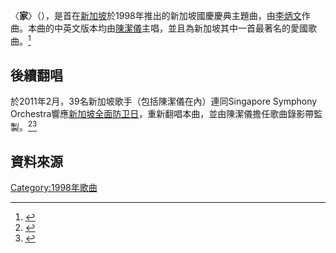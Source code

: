 {{NoteTA
|G1=Music
}}

〈'''家'''〉（{{lang-en|"Home"}}），是首在[[新加坡|新加坡]]於1998年推出的新加坡國慶慶典主題曲，由[[李炳文_(新加坡)|李炳文]]作曲。本曲的中英文版本均由[[陳潔儀|陳潔儀]]主唱，並且為新加坡其中一首最著名的愛國歌曲。<ref name="Zaobao-20150823">{{cite web |author1=孙伟伦 |title=国庆群众大会 陈洁仪演唱《家》 |url=https://www.zaobao.com.sg/realtime/singapore/story20150823-517964 |accessdate=2020-09-14}}</ref>

==後續翻唱==
於2011年2月，39名新加坡歌手（包括陳潔儀在內）連同Singapore Symphony Orchestra響應[[新加坡全面防卫日|新加坡全面防卫日]]，重新翻唱本曲，並由陳潔儀擔任歌曲錄影帶監製。<ref>{{cite web | url=http://www.channelnewsasia.com/stories/singaporelocalnews/view/1110936/1/.html | title=Singapore classic "Home" gets remade for Total Defence Day | publisher=[[Channel_NewsAsia|Channel NewsAsia]] | accessdate=2020-09-14 | archive-date=2012-10-22 | archive-url=https://web.archive.org/web/20121022081044/http://www.channelnewsasia.com/stories/singaporelocalnews/view/1110936/1/.html | dead-url=no }}</ref><ref name="Zaobao-20110209">{{cite web |author1=黄靖晶 |title=39名不同年代歌手 唱《家》谈家 |url=https://www.zaobao.com.sg/culture/entertainment/stars/story20110209-93341 |accessdate=2020-09-14}}</ref>

==資料來源==
{{reflist}}
{{陳潔儀}}

[[Category:1998年歌曲|Category:1998年歌曲]]